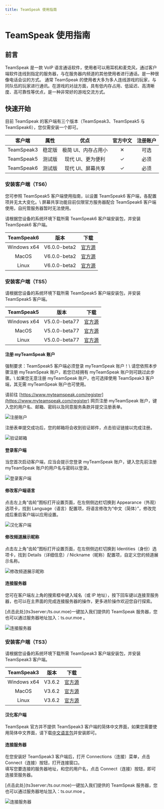 ```yaml
---
title: TeamSpeak 使用指南
---
```




# TeamSpeak 使用指南


## 前言

TeamSpeak 是一款 VoIP 语言通话软件，使用者可以用耳机和麦克风，通过客户端软件连线到指定的服务器，与在服务器内频道的其他使用者进行通话。是一种很像电话会议的方式。 通常 TeamSpeak 的使用者大多为多人连线游戏的玩家，与同队伍的玩家进行通讯。在游戏的对战方面，具有低内存占用、低延迟、高清晰度、高可靠性等优点，是一种非常好的游戏交流方式。


## 快速开始

目前 TeamSpeak 的客户端有三个版本（TeamSpeak3、TeamSpeak5 与 TeamSpeak6），您仅需安装一个即可。

| 客户端 | 属性 | 优点 | 官方中文 | 注册账户 |
| :----: | :----: | :----: | :----: | :----: |
| TeamSpeak3 | 稳定版 | 极简 UI、内存占用小 | ✕ | 可选 |
| TeamSpeak5 | 测试版 | 现代 UI、更为便利 | ✓ | 必须 |
| TeamSpeak6 | 测试版 | 现代 UI、屏幕共享 | ✓ | 必须 |

### 安装客户端（TS6）

<Callout emoji="⚡️">
  您可参照 TeamSpeak5 客户端使用指南，以设置 TeamSpeak6 客户端，各配置项并无太大变化。\
  屏幕共享功能目前仅限官方服务器配合 TeamSpeak6 客户端使用，自托管服务器暂时无法使用。
</Callout>

请根据您设备的系统环境下载所需 TeamSpeak6 客户端安装包，并安装 TeamSpeak6 客户端。

| TeamSpeak6 | 版本 | 下载 |
| :----: | :----: | :----: |
| Windows x64 | V6.0.0-beta2 | [官方源](https://files.teamspeak-services.com/pre_releases/client/6.0.0-beta2/teamspeak-client.msi) |
| MacOS | V6.0.0-beta2 | [官方源](https://files.teamspeak-services.com/pre_releases/client/6.0.0-beta2/teamspeak-client.dmg) |
| Linux | V6.0.0-beta2 | [官方源](https://files.teamspeak-services.com/pre_releases/client/6.0.0-beta2/teamspeak-client.tar.gz) |

### 安装客户端（TS5）

请根据您设备的系统环境下载所需 TeamSpeak5 客户端安装包，并安装 TeamSpeak5 客户端。

| TeamSpeak5 | 版本 | 下载 |
| :----: | :----: | :----: |
| Windows x64 | V5.0.0-beta77 | [官方源](https://teamspeak-mirror.wevg.org/pre_releases/client/5.0.0-beta77/teamspeak-client.msi) |
| MacOS | V5.0.0-beta77 | [官方源](https://teamspeak-mirror.wevg.org/pre_releases/client/5.0.0-beta77/teamspeak-client.dmg) |
| Linux | V5.0.0-beta77 | [官方源](https://teamspeak-mirror.wevg.org/pre_releases/client/5.0.0-beta77/teamspeak-client.tar.gz) |

#### 注册 myTeamSpeak 账户

<Callout emoji="⚡️">
  强制要求：TeamSpeak5 客户端必须登录 myTeamSpeak 账户！\
  请您依照本步骤注册 myTeamSpeak 账户，若您已经拥有 myTeamSpeak 账户则可跳过此步骤。\
  如果您无意注册 myTeamSpeak 账户，也可选择使用 TeamSpeak3 客户端，其无需 myTeamSpeak 账户也可使用。
</Callout>

请前往 [https://www.myteamspeak.com/register](https://www.myteamspeak.com/register) 网页注册 myTeamSpeak 账户，键入您的用户名、邮箱、密码以及同意服务条款并提交注册表单。

   ![注册账户](../_images/wiki/teamspeak_user_guide/register_account.png)

注册表单提交成功后，您的邮箱将会收到验证邮件，点击验证链接以完成注册。

   ![验证邮箱](../_images/wiki/teamspeak_user_guide/email_verification.png)

#### 登录客户端

当您首次启动客户端，应当会提示您登录 myTeamSpeak 账户，键入您先前注册 myTeamSpeak 账户的用户名与密码以登录。

   ![登录客户端](../_images/wiki/teamspeak_user_guide/login_client.png)

#### 修改客户端语言

点击左上角“齿轮”图标打开设置页面，在左侧侧边栏切换到 Appearance（外观）选项卡，找到 Language（语言）配置项，将语言修改为“中文（简体）”，修改完成后重启客户端以应用设置。

   ![汉化客户端](../_images/wiki/teamspeak_user_guide/language.png)

#### 修改频道展示昵称

点击左上角“齿轮”图标打开设置页面，在左侧侧边栏切换到 Identities（身份）选项卡，找到 Details（详细信息）/ Nickname（昵称）配置项，自定义您的频道展示名称。

   ![修改频道展示昵称](../_images/wiki/teamspeak_user_guide/modify_nickname.png)

#### 连接服务器

您可在客户端左上角的搜索框中键入域名（或 IP 地址），按下回车键以连接至服务器，也可以在主界面的完成连接服务器的操作，更多进阶操作欢迎您自行探索。

<Callout emoji="⚡️">
  [点击此处](ts3server:/ts.our.moe)一键加入我们提供的 TeamSpeak 服务器，您也可以通过服务器地址加入：ts.our.moe 。
</Callout>

   ![连接服务器](../_images/wiki/teamspeak_user_guide/join_server_ts5.png)

### 安装客户端（TS3）

请根据您设备的系统环境下载所需 TeamSpeak3 客户端安装包，并安装 TeamSpeak3 客户端。

| TeamSpeak3 | 版本 | 下载 |
| :----: | :----: | :----: |
| Windows x64 | V3.6.2 | [官方源](https://teamspeak-mirror.wevg.org/releases/client/3.6.2/TeamSpeak3-Client-win64-3.6.2.exe) |
| MacOS | V3.6.2 | [官方源](https://teamspeak-mirror.wevg.org/releases/client/3.6.2/TeamSpeak3-Client-macosx-3.6.2.dmg) |
| Linux | V3.6.2 | [官方源](https://teamspeak-mirror.wevg.org/releases/client/3.6.2/TeamSpeak3-Client-linux_amd64-3.6.2.run) |

#### 汉化客户端

TeamSpeak 官方并不提供 TeamSpeak3 客户端的简体中文界面，如果您需要使用简体中文界面，请下载[中文语言包](https://github.com/VigorousPro/TS3-Translation_zh-CN/releases/download/snapshot/Chinese_Translation_zh-CN.ts3_translation)并安装即可。

#### 连接服务器

在您安装好 TeamSpeak3 客户端后，打开 Connections（连接）菜单，点击 Connect（连接）按钮，打开连接窗口。\
填写您要连接的服务器地址，和您的用户名，点击 Connect（连接）按钮，即可连接至服务器。

<Callout emoji="⚡️">
  [点击此处](ts3server:/ts.our.moe)一键加入我们提供的 TeamSpeak 服务器，您也可以通过服务器地址加入：ts.our.moe 。
</Callout>

   ![连接服务器](../_images/wiki/teamspeak_user_guide/join_server.png)